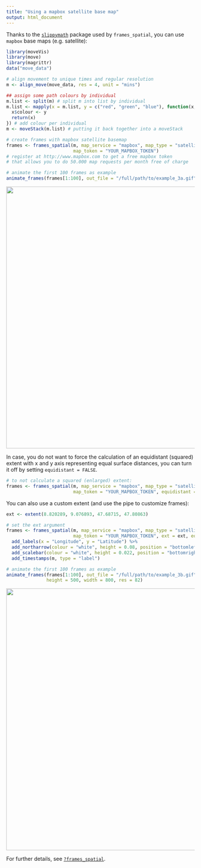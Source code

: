 ```yaml
---
title: "Using a mapbox satellite base map"
output: html_document
---
```


Thanks to the <a href = "http://github.com/MilesMcBain/slippymath">`slippymath`</a> package used by `frames_spatial`, you can use `mapbox` base maps (e.g. satellite):

```R
library(moveVis)
library(move)
library(magrittr)
data("move_data")

# align movement to unique times and regular resolution
m <- align_move(move_data, res = 4, unit = "mins")

## assign some path colours by individual
m.list <- split(m) # split m into list by individual
m.list <- mapply(x = m.list, y = c("red", "green", "blue"), function(x, y){
  x$colour <- y
  return(x)
}) # add colour per individual
m <- moveStack(m.list) # putting it back together into a moveStack

# create frames with mapbox satellite basemap
frames <- frames_spatial(m, map_service = "mapbox", map_type = "satellite",
                         map_token = "YOUR_MAPBOX_TOKEN")
# register at http://www.mapbox.com to get a free mapbox token
# that allows you to do 50.000 map requests per month free of charge

# animate the first 100 frames as example
animate_frames(frames[1:100], out_file = "/full/path/to/example_3a.gif")
```

<p align="center"><img width="700" src="https://raw.githubusercontent.com/16EAGLE/AUX_data/master/data/moveVis_readme/readme_example4.gif"></p>

In case, you do not want to force the calculation of an equidistant (squared) extent with x and y axis representing equal surface distances, you can turn it off by setting `equidistant = FALSE`.

```R
# to not calculate a squared (enlarged) extent:
frames <- frames_spatial(m, map_service = "mapbox", map_type = "satellite",
                         map_token = "YOUR_MAPBOX_TOKEN", equidistant = FALSE)
```

You can also use a custom extent (and use the pipe to customize frames):

```R
ext <- extent(8.820289, 9.076893, 47.68715, 47.80863)

# set the ext argument
frames <- frames_spatial(m, map_service = "mapbox", map_type = "satellite",
                         map_token = "YOUR_MAPBOX_TOKEN", ext = ext, equidistant = FALSE) %>% 
  add_labels(x = "Longitude", y = "Latitude") %>% 
  add_northarrow(colour = "white", height = 0.08, position = "bottomleft") %>% 
  add_scalebar(colour = "white", height = 0.022, position = "bottomright", label_margin = 1.4) %>% 
  add_timestamps(m, type = "label")

# animate the first 100 frames as example
animate_frames(frames[1:100], out_file = "/full/path/to/example_3b.gif",
               height = 500, width = 800, res = 82)
```

<p align="center"><img width="700" src="https://raw.githubusercontent.com/16EAGLE/AUX_data/master/data/moveVis_readme/readme_example4_02.gif"></p>

For further details, see <a href = "http://movevis.org/reference/join_frames.html">`?frames_spatial`</a>.

